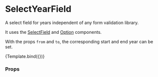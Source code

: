 
<Meta title="Components/Form/SelectYearField" component={SelectYearField} />

# SelectYearField

A select field for years independent of any form validation library.

It uses the [SelectField](../?path=/docs/components-form-selectfield--docs) and [Option](../?path=/docs/components-form-primitive-option--docs) components.

With the props `from` and `to`, the corresponding start and end year can be set.


<Canvas>
  <Story
    name="Default"
    args={{
      label: 'Year of birth',
      from: 2018,
      to: new Date().getFullYear(),
    }}
    argTypes={{
      disabled: { type: 'boolean' },
      required: { type: 'boolean' },
      hideRequired: { type: 'boolean' },
    }}
  >
    {Template.bind({})}
  </Story>
</Canvas>

### Props

<ArgsTable story="Default" />
